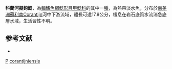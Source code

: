 {{Speciesbox
| genus = Pseudancistrus
| species = corantijniensis
| status = NE
| status_system = IUCN3.1
| authority = [[De_Chambrier|De Chambrier]] & [[Montoya-Burgos|Montoya-Burgos]], 2008
| synonyms = 
}} 
'''科蘭河擬鈎鯰'''，為[[輻鰭魚綱|輻鰭魚綱]][[鯰形目|鯰形目]][[甲鯰科|甲鯰科]]的其中一[[種|種]]，為熱帶淡水魚，分布於[[南美洲|南美洲]][[蘇利南|蘇利南]]Corantijn河中下游流域，體長可達17.8公分，棲息在岩石底質水流湍急底層水域，生活習性不明。

==参考文献==
*{{FishBase_species|genus=Pseudancistrus|species=corantijniensis|year=2014|month=11}}

{{taxonbar}}

[[Category:2008年描述的鱼类|P]]
[[Category:擬鈎鯰屬|corantijniensis]]